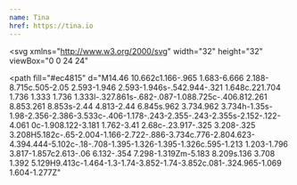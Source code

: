 ```yaml
---
name: Tina
href: https://tina.io
---
```


<svg
  xmlns="http://www.w3.org/2000/svg"
  width="32"
  height="32"
  viewBox="0 0 24 24"
>
  <path
    fill="#ec4815"
    d="M14.46 10.662c1.166-.965 1.683-6.666 2.188-8.715c.505-2.05 2.593-1.946 2.593-1.946s-.542.944-.321 1.648c.221.704 1.736 1.333 1.736 1.333l-.327.861s-.682-.087-1.088.725c-.406.812.261 8.853.261 8.853s-2.44 4.813-2.44 6.845s.962 3.734.962 3.734h-1.35s-1.98-2.356-2.386-3.533c-.406-1.178-.243-2.355-.243-2.355s-2.152-.122-4.061 0c-1.908.122-3.181 1.762-3.41 2.68c-.23.917-.325 3.208-.325 3.208H5.182c-.65-2.004-1.166-2.722-.886-3.734c.776-2.804.623-4.394.444-5.102c-.18-.708-1.395-1.326-1.395-1.326c.595-1.213 1.203-1.796 3.817-1.857c2.613-.06 6.132-.354 7.298-1.319Zm-5.183 8.209s.136 3.708 1.392 5.129H9.413c-1.464-1.3-1.74-3.852-1.74-3.852c.081-.324.965-1.069 1.604-1.277Z"
  ></path>
</svg>
